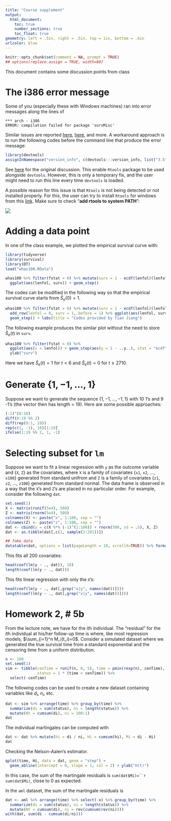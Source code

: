 ```yaml
---
title: "Course supplement"
output:
  html_document:
    toc: true
    number_sections: true
    toc_float: true
geometry: left = .5in, right = .5in, top = 1in, bottom = .6in
urlcolor: blue
---
```


```R
knitr::opts_chunk$set(comment = NA, prompt = TRUE)
## options(replace.assign = TRUE, width=80)
```

This document contains some discussion points from class

# The i386 error message
Some of you (especially these with Windows machines) ran into error messages along the lines of
```{}
*** arch - i386
ERROR: compilation failed for package 'survMisc'
```
Similar issues are reported [here](https://github.com/dmlc/xgboost/issues/2319), [here](https://github.com/tidyverse/dplyr/issues/165), and more.
A workaround approach is to run the following codes before the command line that produce the error message:
```R
library(devtools)
assignInNamespace("version_info", c(devtools:::version_info, list("3.5" = list(version_min = "3.3.0", version_max = "99.99.99", path = "bin"))), "devtools")
```
See [here](https://github.com/r-lib/devtools/issues/1772) for the original discussion.
This enable `Rtools` package to be used alongside `devtools`.
However, this is only a temporary fix, and the user might need to run this line every time `devtools` is loaded. 

A possible reason for this issue is that `Rtools` is not being detected or not installed properly. 
For this, the user can try to install `Rtools` for windows from this [link](https://cran.r-project.org/bin/windows/Rtools/).
Make sure to check "**add rtools to system PATH**":

![](rtool_path.png)

# Adding a data point 
In one of the class example, we plotted the empirical survival curve with: 
```R
library(tidyverse)
library(survival)
library(DT)
load("whas100.RData")
```

```R
whas100 %>% filter(fstat > 0) %>% mutate(surv = 1 - ecdf(lenfol)(lenfol)) %>% 
  ggplot(aes(lenfol, surv)) + geom_step()
```

The codes can be modified in the following way so that the empirical survival curve starts from $\hat{S}_e(0)= 1$.
```R
whas100 %>% filter(fstat > 0) %>% mutate(surv = 1 - ecdf(lenfol)(lenfol)) %>% 
  add_row(lenfol = 0, surv = 1,.before = 1) %>% ggplot(aes(lenfol, surv)) + 
  geom_step() + labs(title = "Codes provided by Tian Jiang")
```

The following example produces the similar plot without the need to store $\hat{S}_e(t)$ in `surv`.
```R
whas100 %>% filter(fstat > 0) %>% 
  ggplot(aes(x = lenfol)) + geom_step(aes(y = 1 - ..y..), stat = "ecdf", show.legend = TRUE) +
  ylab("surv")
```

Here we have $\hat{S}_e(t) = 1$ for $t < 6$ and $\hat{S}_e(t) = 0$ for $t \ge 2710$.

# Generate $\{1, -1, \ldots, 1\}$ 
Suppose we want to generate the sequence $\{1, -1, \ldots, -1, 1\}$ with 10 1's and 9 -1's (the vector then has length = 19).
Here are some possible approaches:
```R
(-1)^(0:18)
diff(0:19 %% 2)
diff(rep(0:1, 10))
rep(c(1, -1), 10)[1:19]
ifelse(1:19 %% 2, 1, -1)
```

# Selecting subset for `lm`
Suppose we want to fit a linear regression with `y` as the outcome variable and $\{$`X`, `Z`$\}$ as the covariates, 
where `X` is a family of covariates $\{$`x1`, `x2`, ..., `x100`$\}$ generated from standard unifrom and 
`Z` is a family of covariates $\{$`z1`, `z2`, ..., `z100`$\}$ generated from standard normal.
The data frame is observed in a way that the `X`'s and `Z`'s are placed in no particular order.
For example, consider the following `dat`.
```R
set.seed(1)
X <- matrix(runif(5e4), 500)
Z <- matrix(rnorm(5e4), 500)
colnames(X) <- paste("x", 1:100, sep = "")
colnames(Z) <- paste("z", 1:100, sep = "")
dat <- cbind(y = c(X %*% (-1)^(1:100)) + rnorm(500, sd = .5), X, Z)
dat <- as.tibble(dat[,c(1, sample(2:201))])
```

```R
## fake data
datatable(dat, options = list(pageLength = 10, scrollX=TRUE)) %>% formatRound(1:201, 3)
```

This fits all 200 covariates:
```R
head(coef(lm(y ~ ., dat)), 10)
length(coef(lm(y ~ ., dat)))
```
This fits linear regression with only the `X`'s:
```R
head(coef(lm(y ~ ., dat[,grep("x|y", names(dat))])))
length(coef(lm(y ~ ., dat[,grep("x|y", names(dat))])))
```

# Homework 2, \# 5b
From the lecture note, we have
\begin{align}
M_i(t) = N_i(t) - \int_0^t\lambda(u)\,du = N_i(t) - \int_0^th(u)Y_i(u)\,du = N_i(t) - \int_0^{\min(t, \tilde{T}_i)}h(u)\,du
\end{align}
for the $i$th individual.
The "residual" for the $i$th individual at his/her follow-up time is 
\begin{align}
\hat M_i(t_i) = \Delta_i - \hat H(t_i),
\end{align}
where, like most regression models, $\sum_{i=1}^n M_i(t_i)=0$.
Consider a simulated dataset where we generated the true survival time from a standard exponential and the censoring time from a uniform distribution.
```R
n <- 100
set.seed(1)
sim <- tibble(cenTime = runif(n, 0, 5), time = pmin(rexp(n), cenTime), 
              status = 1 * (time < cenTime)) %>% 
  select(-cenTime)
```
The following codes can be used to create a new dataset containing variables like $d_i$, $n_i$, etc.
```R
dat <- sim %>% arrange(time) %>% group_by(time) %>% 
  summarize(di = sum(status), ni = length(status)) %>% 
  mutate(Nt = cumsum(di), ni = 100:1)
dat
```
The individual martingales can be computed with
```R
dat <- dat %>% mutate(hi = di / ni, Hi = cumsum(hi), Mi = di - Hi)
dat
```
Checking the Nelson-Aalen's estimator. 
```R
qplot(time, Hi, data = dat, geom = "step") + 
  geom_abline(intercept = 0, slope = 1, col = 2) + ylab("H(t)")
```

In this case, the sum of the martingale residuals is `sum(dat$Mi)=``r sum(dat$Mi)`, close to 0 as expected.

In the `aml` dataset, the sum of the martingale residuals is
```R
dat <- aml %>% arrange(time) %>% select(-x) %>% group_by(time) %>% 
  summarize(di = sum(status), ni = length(status)) %>% 
  mutate(Nt = cumsum(di), ni = rev(cumsum(rev(ni))))
with(dat, sum(di - cumsum(di/ni)))
```